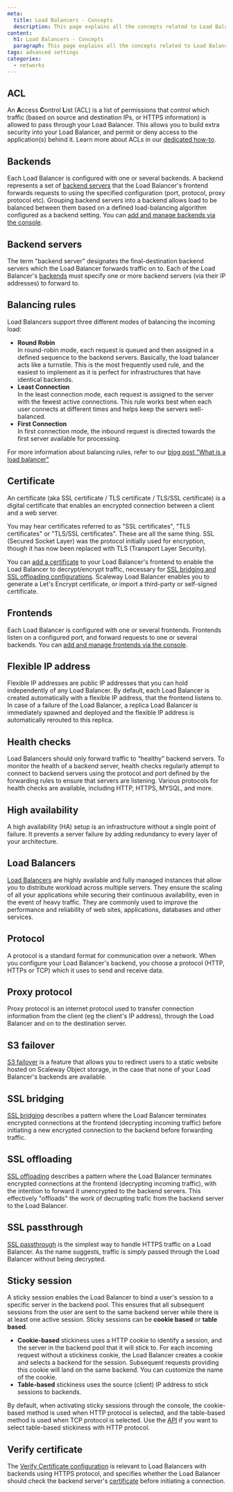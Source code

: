 ```yaml
---
meta:
  title: Load Balancers - Concepts
  description: This page explains all the concepts related to Load Balancer
content:
  h1: Load Balancers - Concepts
  paragraph: This page explains all the concepts related to Load Balancer
tags: advanced settings
categories:
  - networks
---
```


<Concept opened>

## ACL

An **A**ccess **C**ontrol **L**ist (ACL) is a list of permissions that control which traffic (based on source and destination IPs, or HTTPS information) is allowed to pass through your Load Balancer. This allows you to build extra security into your Load Balancer, and permit or deny access to the application(s) behind it. Learn more about ACLs in our [dedicated how-to](/network/load-balancer/how-to/create-manage-acls).

</Concept>


<Concept opened>

## Backends

Each Load Balancer is configured with one or several backends. A backend represents a set of [backend servers](#backend-servers) that the Load Balancer's frontend forwards requests to using the specified configuration (port, protocol, proxy protocol etc). Grouping backend servers into a backend allows load to be balanced between them based on a defined load-balancing algorithm configured as a backend setting. You can [add and manage backends via the console](/network/load-balancer/how-to/manage-frontends-and-backends/).

</Concept>

<Concept opened>

## Backend servers

The term "backend server" designates the final-destination backend servers which the Load Balancer forwards traffic on to. Each of the Load Balancer's [backends](#backends) must specify one or more backend servers (via their IP addresses) to forward to.

</Concept>

<Concept opened>

## Balancing rules

Load Balancers support three different modes of balancing the incoming load:

* **Round Robin**  
  In round-robin mode, each request is queued and then assigned in a defined sequence to the backend servers. Basically, the load balancer acts like a turnstile. This is the most frequently used rule, and the easiest to implement as it is perfect for infrastructures that have identical backends.
* **Least Connection**  
  In the least connection mode, each request is assigned to the server with the fewest active connections. This rule works best when each user connects at different times and helps keep the servers well-balanced.
* **First Connection**  
  In first connection mode, the inbound request is directed towards the first server available for processing.

For more information about balancing rules, refer to our [blog post "What is a load balancer"](https://blog.scaleway.com/what-is-a-load-balancer/)

</Concept>

<Concept>

## Certificate

An certificate (aka SSL certificate / TLS certificate / TLS/SSL certificate) is a digital certificate that enables an encrypted connection between a client and a web server. 

<Message type="tip">

  You may hear certificates referred to as "SSL certificates", "TLS certificates" or "TLS/SSL certificates". These are all the same thing. SSL (Secured Socket Layer) was the protocol initially used for encryption, though it has now been replaced with TLS (Transport Layer Security).

</Message>

You can [add a  certificate](/network/load-balancer/how-to/add-certificate) to your Load Balancer's frontend to enable the Load Balancer to decrypt/encrypt traffic, necessary for [SSL bridging and SSL offloading configurations](/network/load-balancer/reference-content/configuring-load-balancer). Scaleway Load Balancer enables you to generate a Let's Encrypt certificate, or import a third-party or self-signed certificate.

</Concept>

<Concept>

## Frontends

Each Load Balancer is configured with one or several frontends. Frontends listen on a configured port, and forward requests to one or several backends. You can [add and manage frontends via the console](/network/load-balancer/how-to/manage-frontends-and-backends/).

</Concept>

<Concept>

## Flexible IP address

Flexible IP addresses are public IP addresses that you can hold independently of any Load Balancer. By default, each Load Balancer is created automatically with a flexible IP address, that the frontend listens to. In case of a failure of the Load Balancer, a replica Load Balancer is immediately spawned and deployed and the flexible IP address is automatically rerouted to this replica.

</Concept>

<Concept>

## Health checks

Load Balancers should only forward traffic to “healthy” backend servers. To monitor the health of a backend server, health checks regularly attempt to connect to backend servers using the protocol and port defined by the forwarding rules to ensure that servers are listening. Various protocols for health checks are available, including HTTP, HTTPS, MYSQL, and more.

</Concept>

<Concept>

## High availability

A high availability (HA) setup is an infrastructure without a single point of failure. It prevents a server failure by adding redundancy to every layer of your architecture.

</Concept>

<Concept>

## Load Balancers
[Load Balancers](/network/load-balancer/how-to/create-load-balancer/) are highly available and fully managed instances that allow you to distribute workload across multiple servers. They ensure the scaling of all your applications while securing their continuous availability, even in the event of heavy traffic. They are commonly used to improve the performance and reliability of web sites, applications, databases and other services.

<Lightbox src="scaleway-load-balancer.webp" alt="" />

</Concept>

<Concept>

## Protocol

A protocol is a standard format for communication over a network. When you configure your Load Balancer's backend, you choose a protocol (HTTP, HTTPs or TCP) which it uses to send and receive data.

</Concept>

<Concept>

## Proxy protocol

Proxy protocol is an internet protocol used to transfer connection information from the client (eg the client's IP address), through the Load Balancer and on to the destination server.

</Concept>

<Concept>

## S3 failover

[S3 failover](/network/load-balancer/how-to/set-up-s3-failover/) is a feature that allows you to redirect users to a static website hosted on Scaleway Object storage, in the case that none of your Load Balancer's backends are available. 

</Concept>

<Concept>

## SSL bridging

[SSL bridging](/network/load-balancer/reference-content/configuring-load-balancer#configuring-a-load-balancer-for-ssl-bridging) describes a pattern where the Load Balancer terminates encrypted connections at the frontend (decrypting incoming traffic) before initiating a new encrypted connection to the backend before forwarding traffic.

</Concept>

<Concept>

## SSL offloading

[SSL offloading](/network/load-balancer/reference-content/configuring-load-balancer#configuring-a-load-balancer-for-ssl-offloading) describes a pattern where the Load Balancer terminates encrypted connections at the frontend (decrypting incoming traffic), with the intention to forward it unencrypted to the backend servers. This effectively "offloads" the work of decrupting trafic from the backend server to the Load Balancer.

</Concept>

<Concept>

## SSL passthrough

[SSL passthrough](/network/load-balancer/reference-content/configuring-load-balancer#configuring-a-load-balancer-for-ssl-passthrough) is the simplest way to handle HTTPS traffic on a Load Balancer. As the name suggests, traffic is simply passed through the Load Balancer without being decrypted.

</Concept>

<Concept>

## Sticky session

A sticky session enables the Load Balancer to bind a user's session to a specific server in the backend pool. This ensures that all subsequent sessions from the user are sent to the same backend server while there is at least one active session. Sticky sessions can be **cookie based** or **table based**. 

- **Cookie-based** stickiness uses a HTTP cookie to identify a session, and the server in the backend pool that it will stick to. For each incoming request without a stickiness cookie, the Load Balancer creates a cookie and selects a backend for the session. Subsequent requests providing this cookie will land on the same backend. You can customize the name of the cookie.
- **Table-based** stickiness uses the source (client) IP address to stick sessions to backends.

By default, when activating sticky sessions through the console, the cookie-based method is used when HTTP protocol is selected, and the table-based method is used when TCP protocol is selected. Use the [API](https://developers.scaleway.com/en/products/lb/zoned_api/#sticky-sessions-555758) if you want to select table-based stickiness with HTTP protocol.

</Concept>

<Concept>

## Verify certificate 

The [Verify Certificate configuration](/network/load-balancer/reference-content/configuring-load-balancer/#choosing-a-verify-certificate-setting) is relevant to Load Balancers with backends using HTTPS protocol, and specifies whether the Load Balancer should check the backend server's [certificate](#certificate) before initiating a connection.

</Concept>
